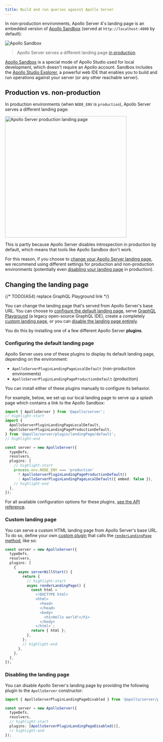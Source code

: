 ```yaml
---
title: Build and run queries against Apollo Server
---
```


In non-production environments, Apollo Server 4's landing page is an embedded version of [Apollo Sandbox](/studio/explorer/sandbox) (served at `http://localhost:4000` by default):

<img class="screenshot" src="../images/sandbox.jpeg" alt="Apollo Sandbox" />

> Apollo Server serves a different landing page [in production](#production-vs-non-production).

[Apollo Sandbox](https://studio.apollographql.com/sandbox) is a special mode of Apollo Studio used for local development, which doesn't require an Apollo account. Sandbox includes the [Apollo Studio Explorer](/studio/explorer/explorer), a powerful web IDE that enables you to build and run operations against your server (or any other reachable server).

## Production vs. non-production

In production environments (when `NODE_ENV` is `production`), Apollo Server serves a different landing page:

<img
  class="screenshot"
  src="../images/as-landing-page-production.jpg"
  alt="Apollo Server production landing page"
  width="400"
/>

This is partly because Apollo Server disables introspection in production by default, which means that tools like Apollo Sandbox don't work.

For this reason, if you choose to [change your Apollo Server landing page](#changing-the-landing-page), we recommend using different settings for production and non-production environments (potentially even [disabling your landing page](#disabling-the-landing-page) in production).

## Changing the landing page

{/* TODO(AS4) replace GraphQL Playground link */}

You can change the landing page that's served from Apollo Server's base URL. You can choose to [configure the default landing page](#configuring-the-default-landing-page), serve [GraphQL Playground](/apollo-server/api/plugin/landing-pages/#graphql-playground-landing-page) (a legacy open-source GraphQL IDE), create a completely [custom landing page](#custom-landing-page), or you can [disable the landing page entirely](#disabling-the-landing-page).

You do this by installing one of a few different Apollo Server **plugins**.

### Configuring the default landing page

Apollo Server uses one of these plugins to display its default landing page, depending on the environment:

- `ApolloServerPluginLandingPageLocalDefault` (non-production environments)
- `ApolloServerPluginLandingPageProductionDefault` (production)

You can install either of these plugins manually to configure its behavior.

For example, below, we set up our local landing page to serve up a splash page which contains a link to the Apollo Sandbox:

```ts title="index.ts"
import { ApolloServer } from '@apollo/server';
// highlight-start
import {
  ApolloServerPluginLandingPageLocalDefault,
  ApolloServerPluginLandingPageProductionDefault,
} from '@apollo/server/plugin/landingPage/default';
// highlight-end

const server = new ApolloServer({
  typeDefs,
  resolvers,
  plugins: [
    // highlight-start
    process.env.NODE_ENV === 'production'
      ? ApolloServerPluginLandingPageProductionDefault()
      : ApolloServerPluginLandingPageLocalDefault({ embed: false }),
    // highlight-end
  ],
});
```

For all available configuration options for these plugins, [see the API reference](/apollo-server/api/plugin/landing-pages/).

### Custom landing page

You can serve a custom HTML landing page from Apollo Server's base URL. To do so, define your own [custom plugin](/apollo-server/integrations/plugins/) that calls the [`renderLandingPage` method](/apollo-server/integrations/plugins-event-reference/#renderlandingpage), like so:

```ts title="index.ts"
const server = new ApolloServer({
  typeDefs,
  resolvers,
  plugins: [
    {
      async serverWillStart() {
        return {
          // highlight-start
          async renderLandingPage() {
            const html = `
              <!DOCTYPE html>
              <html>
                <head>
                </head>
                <body>
                  <h1>Hello world!</h1>
                </body>
              </html>`;
            return { html };
          },
        };
        // highlight-end
      },
    },
  ],
});
```

### Disabling the landing page

You can disable Apollo Server's landing page by providing the following plugin to the `ApolloServer` constructor:

```ts title="index.ts"
import { ApolloServerPluginLandingPageDisabled } from '@apollo/server/plugin/disabled'; // highlight-line

const server = new ApolloServer({
  typeDefs,
  resolvers,
  // highlight-start
  plugins: [ApolloServerPluginLandingPageDisabled()],
  // highlight-end
});
```
